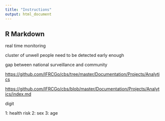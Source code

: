 ```yaml
---
title: "Instructions"
output: html_document
---
```


## R Markdown

real time monitoring 

cluster of unwell people need to be detected early enough

gap between national surveillance and community 


<https://github.com/IFRCGo/cbs/tree/master/Documentation/Projects/Analytics>


<https://github.com/IFRCGo/cbs/blob/master/Documentation/Projects/Analytics/index.md>

digit 

1: health risk
2: sex
3: age








